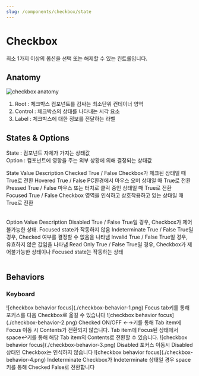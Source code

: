 ```yaml
---
slug: /components/checkbox/state
---
```


# Checkbox

<TitleDescription>

최소 1가지 이상의 옵션을 선택 또는 해제할 수 있는 컨트롤입니다.

</TitleDescription>

<Spacer />

## Anatomy

![checkbox anatomy](./checkbox-anatomy.png)

1. Root : 체크박스 컴포넌트를 감싸는 최소단위 컨테이너 영역
2. Control : 체크박스의 상태를 나타내는 시각 요소
3. Label : 체크박스에 대한 정보를 전달하는 라벨

<Spacer />

## States & Options

State : 컴포넌트 자체가 가지는 상태값<br />
Option : 컴포넌트에 영향을 주는 외부 상황에 의해 결정되는 상태값

<Table>
	<TableHead>
		<TableRow>
			<TableData>State</TableData>
			<TableData>Value</TableData>
			<TableData>Description</TableData>
		</TableRow>
	</TableHead>
	<TableBody>
		<TableRow>
			<TableData>Checked</TableData>
			<TableData>True / False</TableData>
			<TableData>Checkbox가 체크된 상태일 때 True로 전환</TableData>
		</TableRow>
		<TableRow>
			<TableData>Hovered</TableData>
			<TableData>True / False</TableData>
			<TableData>PC환경에서 마우스 오버 상태일 때 True로 전환</TableData>
		</TableRow>
		<TableRow>
			<TableData>Pressed</TableData>
			<TableData>True / False</TableData>
			<TableData>마우스 또는 터치로 클릭 중인 상태일 때 True로 전환</TableData>
		</TableRow>
		<TableRow>
			<TableData>Focused</TableData>
			<TableData>True / False</TableData>
			<TableData>Checkbox 영역을 인식하고 상호작용하고 있는 상태일 때 True로 전환</TableData>
		</TableRow>
	</TableBody>
</Table>

<Table>
	<TableHead>
		<TableRow>
			<TableData>Option</TableData>
			<TableData>Value</TableData>
			<TableData>Description</TableData>
		</TableRow>
	</TableHead>
	<TableBody>
		<TableRow>
			<TableData>Disabled</TableData>
			<TableData>True / False</TableData>
			<TableData>True일 경우, Checkbox가 제어불가능한 상태. Focused state가 작동하지 않음</TableData>
		</TableRow>
		<TableRow>
			<TableData>Indeterminate</TableData>
			<TableData>True / False</TableData>
			<TableData>True일 경우, Checked 여부를 결정할 수 없음을 나타냄</TableData>
		</TableRow>
		<TableRow>
			<TableData>Invalid</TableData>
			<TableData>True / False</TableData>
			<TableData>True일 경우, 유효하지 않은 값임을 나타냄</TableData>
		</TableRow>
		<TableRow>
			<TableData>Read Only</TableData>
			<TableData>True / False</TableData>
			<TableData>True일 경우, Checkbox가 제어불가능한 상태이나 Focused state는 작동하는 상태</TableData>
		</TableRow>
	</TableBody>
</Table>

<Spacer />

## Behaviors

### Keyboard

<Card>
	<CardImageCell>
		![checkbox behavior focus](./checkbox-behavior-1.png)
	</CardImageCell>
	<CardDescriptionCell>
		<CardTitle>Focus</CardTitle>
		<CardDescription>
			<Keyboard>tab</Keyboard>키를 통해 포커스를 다음 Checkbox로 옮길 수 있습니다
		</CardDescription>
	</CardDescriptionCell>
</Card>

<Card>
	<CardImageCell>
		![checkbox behavior focus](./checkbox-behavior-2.png)
	</CardImageCell>
	<CardDescriptionCell>
		<CardTitle>Checked ON/OFF</CardTitle>
		<CardDescription>
			<Keyboard>←</Keyboard><Keyboard>→</Keyboard>키를 통해 Tab item에 Focus 이동 시
			Contents가 전환되지 않습니다. Tab item에 Focus된
			상태에서<Keyboard>space</Keyboard><Keyboard>↩</Keyboard>키를 통해 해당 Tab item의
			Contents로 전환할 수 있습니다.
		</CardDescription>
	</CardDescriptionCell>
</Card>

<Card>
	<CardImageCell>
		![checkbox behavior focus](./checkbox-behavior-3.png)
	</CardImageCell>
	<CardDescriptionCell>
		<CardTitle>Disabled</CardTitle>
		<CardDescription>
			포커스 이동시 Disabled상태인 Checkbox는 인식하지 않습니다
		</CardDescription>
	</CardDescriptionCell>
</Card>

<Card>
	<CardImageCell>
		![checkbox behavior focus](./checkbox-behavior-4.png)
	</CardImageCell>
	<CardDescriptionCell>
		<CardTitle>Indeterminate</CardTitle>
		<CardDescription>
			Checkbox가 Indeterminate 상태일 경우
			<Keyboard>space</Keyboard>키를 통해 Checked False로 전환합니다
		</CardDescription>
	</CardDescriptionCell>
</Card>
